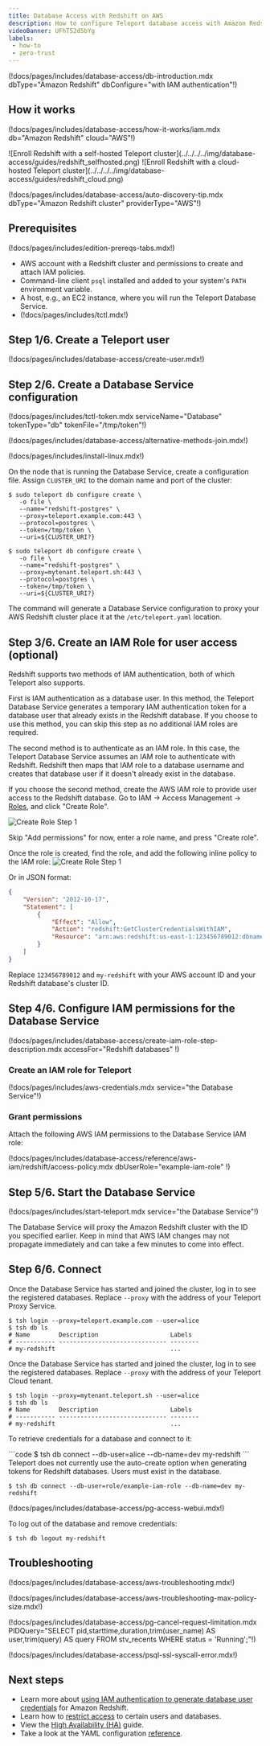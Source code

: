 ```yaml
---
title: Database Access with Redshift on AWS
description: How to configure Teleport database access with Amazon Redshift PostgreSQL.
videoBanner: UFhT52d5bYg
labels:
 - how-to
 - zero-trust
---
```


(!docs/pages/includes/database-access/db-introduction.mdx dbType="Amazon Redshift" dbConfigure="with IAM authentication"!)

## How it works

(!docs/pages/includes/database-access/how-it-works/iam.mdx db="Amazon Redshift" cloud="AWS"!)

<Tabs>
<TabItem scope={["oss", "enterprise"]} label="Self-Hosted">
![Enroll Redshift with a self-hosted Teleport cluster](../../../../img/database-access/guides/redshift_selfhosted.png)
</TabItem>
<TabItem scope={["cloud"]} label="Teleport Enterprise Cloud">
![Enroll Redshift with a cloud-hosted Teleport cluster](../../../../img/database-access/guides/redshift_cloud.png)
</TabItem>

</Tabs>

(!docs/pages/includes/database-access/auto-discovery-tip.mdx dbType="Amazon Redshift cluster" providerType="AWS"!)

## Prerequisites

(!docs/pages/includes/edition-prereqs-tabs.mdx!)

- AWS account with a Redshift cluster and permissions to create and attach IAM
  policies.
- Command-line client `psql` installed and added to your system's `PATH` environment variable.
- A host, e.g., an EC2 instance, where you will run the Teleport Database
  Service.
- (!docs/pages/includes/tctl.mdx!)

## Step 1/6. Create a Teleport user

(!docs/pages/includes/database-access/create-user.mdx!)

## Step 2/6. Create a Database Service configuration

(!docs/pages/includes/tctl-token.mdx serviceName="Database" tokenType="db" tokenFile="/tmp/token"!)

(!docs/pages/includes/database-access/alternative-methods-join.mdx!)

(!docs/pages/includes/install-linux.mdx!)

On the node that is running the Database Service, create a configuration file.
Assign `CLUSTER_URI` to the domain name and port of the cluster:

<Tabs>
<TabItem scope={["oss", "enterprise"]} label="Self-Hosted">

```code
$ sudo teleport db configure create \
   -o file \
   --name="redshift-postgres" \
   --proxy=teleport.example.com:443 \
   --protocol=postgres \
   --token=/tmp/token \
   --uri=${CLUSTER_URI?}
```

</TabItem>
<TabItem scope={["cloud"]} label="Teleport Enterprise Cloud">

```code
$ sudo teleport db configure create \
   -o file \
   --name="redshift-postgres" \
   --proxy=mytenant.teleport.sh:443 \
   --protocol=postgres \
   --token=/tmp/token \
   --uri=${CLUSTER_URI?}
```

</TabItem>

</Tabs>

The command will generate a Database Service configuration to proxy your AWS
Redshift cluster place it at the `/etc/teleport.yaml` location.

## Step 3/6. Create an IAM Role for user access (optional) 

Redshift supports two methods of IAM authentication, both of which Teleport
also supports.

First is IAM authentication as a database user. In this method, the Teleport
Database Service generates a temporary IAM authentication token for a database
user that already exists in the Redshift database. If you choose to use this
method, you can skip this step as no additional IAM roles are required.

The second method is to authenticate as an IAM role. In this case, the Teleport
Database Service assumes an IAM role to authenticate with Redshift. Redshift
then maps that IAM role to a database username and creates that database user
if it doesn't already exist in the database.

If you choose the second method, create the AWS IAM role to provide user access
to the Redshift database. Go to IAM -> Access Management ->
[Roles](https://console.aws.amazon.com/iamv2/home#/roles), and click "Create Role".

![Create Role Step 1](../../../../img/database-access/guides/keyspaces/create-role-step1.png)

Skip "Add permissions" for now, enter a role name, and press "Create role".

Once the role is created, find the role, and add the following inline policy to
the IAM role:
![Create Role Step 1](../../../../img/database-access/guides/create-redshift-iam-role-policy.png)

Or in JSON format:
```json
{
	"Version": "2012-10-17",
	"Statement": [
		{
			"Effect": "Allow",
			"Action": "redshift:GetClusterCredentialsWithIAM",
			"Resource": "arn:aws:redshift:us-east-1:123456789012:dbname:my-redshift/*"
		}
	]
}
```

Replace `123456789012` and `my-redshift` with your AWS account ID and your
Redshift database's cluster ID. 

## Step 4/6. Configure IAM permissions for the Database Service

(!docs/pages/includes/database-access/create-iam-role-step-description.mdx accessFor="Redshift databases" !)

### Create an IAM role for Teleport

(!docs/pages/includes/aws-credentials.mdx service="the Database Service"!)

### Grant permissions

Attach the following AWS IAM permissions to the Database Service IAM role:

(!docs/pages/includes/database-access/reference/aws-iam/redshift/access-policy.mdx dbUserRole="example-iam-role" !)

## Step 5/6. Start the Database Service

(!docs/pages/includes/start-teleport.mdx service="the Database Service"!)

The Database Service will proxy the Amazon Redshift cluster with the ID you
specified earlier. Keep in mind that AWS IAM changes may not propagate
immediately and can take a few minutes to come into effect.

## Step 6/6. Connect

<Tabs>
<TabItem scope={["oss", "enterprise"]} label="Self-Hosted">

Once the Database Service has started and joined the cluster, log in to see the
registered databases. Replace `--proxy` with the address of your Teleport Proxy
Service.

```code
$ tsh login --proxy=teleport.example.com --user=alice
$ tsh db ls
# Name        Description                    Labels
# ----------- ------------------------------ --------
# my-redshift                                ...
```

</TabItem>
<TabItem scope={["cloud"]} label="Teleport Enterprise Cloud">

Once the Database Service has started and joined the cluster, log in to see the
registered databases. Replace `--proxy` with the address of your Teleport Cloud
tenant.

```code
$ tsh login --proxy=mytenant.teleport.sh --user=alice
$ tsh db ls
# Name        Description                    Labels
# ----------- ------------------------------ --------
# my-redshift                                ...
```

</TabItem>

</Tabs>

To retrieve credentials for a database and connect to it:

<Tabs>
<TabItem label="Authenticate as database users">
```code
$ tsh db connect --db-user=alice --db-name=dev my-redshift
```

<Admonition type="note" title="Database users must exist">
  Teleport does not currently use the auto-create option when generating
  tokens for Redshift databases. Users must exist in the database.
</Admonition>
</TabItem>

<TabItem label="Authenticate as IAM roles">

```code
$ tsh db connect --db-user=role/example-iam-role --db-name=dev my-redshift
```
</TabItem>
</Tabs>

(!docs/pages/includes/database-access/pg-access-webui.mdx!)

To log out of the database and remove credentials:

```code
$ tsh db logout my-redshift
```

## Troubleshooting

(!docs/pages/includes/database-access/aws-troubleshooting.mdx!)

(!docs/pages/includes/database-access/aws-troubleshooting-max-policy-size.mdx!)

(!docs/pages/includes/database-access/pg-cancel-request-limitation.mdx PIDQuery="SELECT pid,starttime,duration,trim(user_name) AS user,trim(query) AS query FROM stv_recents WHERE status = 'Running';"!)

(!docs/pages/includes/database-access/psql-ssl-syscall-error.mdx!)

## Next steps

- Learn more about [using IAM authentication to generate database user
  credentials](https://docs.aws.amazon.com/redshift/latest/mgmt/generating-user-credentials.html) for Amazon Redshift.
- Learn how to [restrict access](../rbac.mdx) to certain users and databases.
- View the [High Availability (HA)](../guides/ha.mdx) guide.
- Take a look at the YAML configuration [reference](../../../reference/agent-services/database-access-reference/configuration.mdx).

